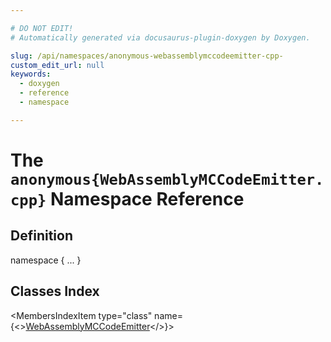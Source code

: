 ```yaml
---

# DO NOT EDIT!
# Automatically generated via docusaurus-plugin-doxygen by Doxygen.

slug: /api/namespaces/anonymous-webassemblymccodeemitter-cpp-
custom_edit_url: null
keywords:
  - doxygen
  - reference
  - namespace

---
```





# The `anonymous{WebAssemblyMCCodeEmitter.cpp}` Namespace Reference

<DoxygenPage pluginConfig={pluginConfig}>



## Definition

<CodeBlock>namespace &#123; ... &#125;</CodeBlock>

## Classes Index

<MembersIndex>

<MembersIndexItem
  type="class"
  name={<><a href="/docs/api/classes/anonymous-namespace-webassemblymccodeemitter-cpp-/webassemblymccodeemitter">WebAssemblyMCCodeEmitter</a></>}>
</MembersIndexItem>

</MembersIndex>


</DoxygenPage>
